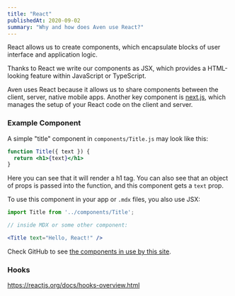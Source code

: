 ```yaml
---
title: "React"
publishedAt: 2020-09-02
summary: "Why and how does Aven use React?"
---
```


React allows us to create components, which encapsulate blocks of user interface and application logic.

Thanks to React we write our components as JSX, which provides a HTML-looking feature within JavaScript or TypeScript.

Aven uses React because it allows us to share components between the client, server, native mobile apps. Another key component is [next.js](/nextjs), which manages the setup of your React code on the client and server.

### Example Component

A simple "title" component in `components/Title.js` may look like this:

```jsx
function Title({ text }) {
  return <h1>{text}</h1>
}
```

Here you can see that it will render a h1 tag. You can also see that an object of props is passed into the function, and this component gets a `text` prop.

To use this component in your app or `.mdx` files, you also use JSX:

```jsx
import Title from '../components/Title';

// inside MDX or some other component:

<Title text="Hello, React!" />
```

Check GitHub to see [the components in use by this site](https://github.com/AvenCloud/sky/tree/main/components).

### Hooks

https://reactjs.org/docs/hooks-overview.html

<!--- © Aven LLC and Aven Contributors. Licensed under Creative Commons BY-NC-SA 4.0 https://creativecommons.org/licenses/by-nc-sa/4.0/ -->
